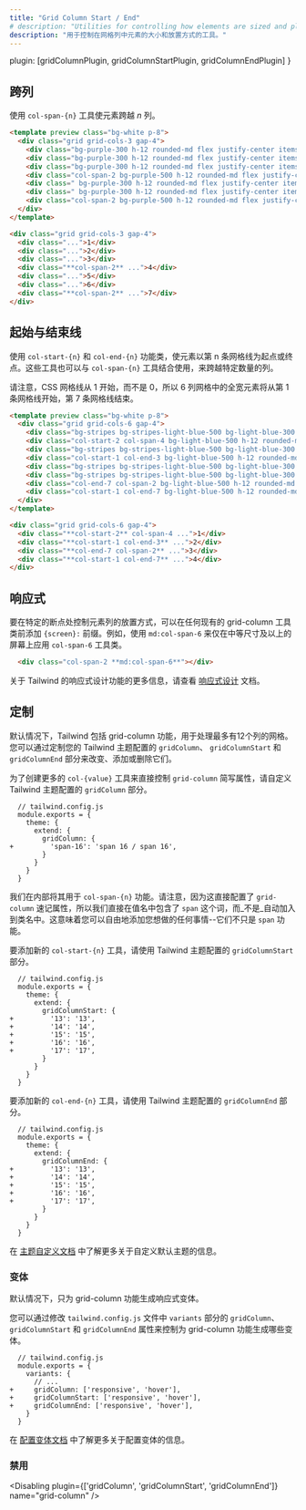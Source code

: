 ```yaml
---
title: "Grid Column Start / End"
# description: "Utilities for controlling how elements are sized and placed across grid columns."
description: "用于控制在网格列中元素的大小和放置方式的工具。"
---
```



  plugin: [gridColumnPlugin, gridColumnStartPlugin, gridColumnEndPlugin]
}

<!-- ## Spanning columns -->
## 跨列

<!-- Use the `col-span-{n}` utilities to make an element span _n_ columns. -->
使用 `col-span-{n}` 工具使元素跨越 _n_ 列。

```html purple
<template preview class="bg-white p-8">
  <div class="grid grid-cols-3 gap-4">
    <div class="bg-purple-300 h-12 rounded-md flex justify-center items-center text-white text-2xl font-extrabold">1</div>
    <div class="bg-purple-300 h-12 rounded-md flex justify-center items-center text-white text-2xl font-extrabold">2</div>
    <div class="bg-purple-300 h-12 rounded-md flex justify-center items-center text-white text-2xl font-extrabold">3</div>
    <div class="col-span-2 bg-purple-500 h-12 rounded-md flex justify-center items-center text-white text-2xl font-extrabold">4</div>
    <div class=" bg-purple-300 h-12 rounded-md flex justify-center items-center text-white text-2xl font-extrabold">5</div>
    <div class=" bg-purple-300 h-12 rounded-md flex justify-center items-center text-white text-2xl font-extrabold">6</div>
    <div class="col-span-2 bg-purple-500 h-12 rounded-md flex justify-center items-center text-white text-2xl font-extrabold">7</div>
  </div>
</template>

<div class="grid grid-cols-3 gap-4">
  <div class="...">1</div>
  <div class="...">2</div>
  <div class="...">3</div>
  <div class="**col-span-2** ...">4</div>
  <div class="...">5</div>
  <div class="...">6</div>
  <div class="**col-span-2** ...">7</div>
</div>
```

<!-- ## Starting and ending lines -->
## 起始与结束线

<!-- Use the `col-start-{n}` and `col-end-{n}` utilities to make an element start or end at the _nth_ grid line. These can also be combined with the `col-span-{n}` utilities to span a specific number of columns. -->
使用 `col-start-{n}` 和 `col-end-{n}` 功能类，使元素以第 n 条网格线为起点或终点。这些工具也可以与 `col-span-{n}` 工具结合使用，来跨越特定数量的列。

<!-- Note that CSS grid lines start at 1, not 0, so a full-width element in a 6-column grid would start at line 1 and end at line 7. -->
请注意，CSS 网格线从 1 开始，而不是 0，所以 6 列网格中的全宽元素将从第 1 条网格线开始，第 7 条网格线结束。

```html lightBlue
<template preview class="bg-white p-8">
  <div class="grid grid-cols-6 gap-4">
    <div class="bg-stripes bg-stripes-light-blue-500 bg-light-blue-300 bg-opacity-25 h-12 rounded-md flex items-center justify-center text-white text-2xl font-extrabold"></div>
    <div class="col-start-2 col-span-4 bg-light-blue-500 h-12 rounded-md flex items-center justify-center text-white text-2xl font-extrabold">1</div>
    <div class="bg-stripes bg-stripes-light-blue-500 bg-light-blue-300 bg-opacity-25 h-12 rounded-md flex items-center justify-center text-white text-2xl font-extrabold"></div>
    <div class="col-start-1 col-end-3 bg-light-blue-500 h-12 rounded-md flex items-center justify-center text-white text-2xl font-extrabold">2</div>
    <div class="bg-stripes bg-stripes-light-blue-500 bg-light-blue-300 bg-opacity-25 h-12 rounded-md flex items-center justify-center text-white text-2xl font-extrabold"></div>
    <div class="bg-stripes bg-stripes-light-blue-500 bg-light-blue-300 bg-opacity-25 h-12 rounded-md flex items-center justify-center text-white text-2xl font-extrabold"></div>
    <div class="col-end-7 col-span-2 bg-light-blue-500 h-12 rounded-md flex items-center justify-center text-white text-2xl font-extrabold">3</div>
    <div class="col-start-1 col-end-7 bg-light-blue-500 h-12 rounded-md flex items-center justify-center text-white text-2xl font-extrabold">4</div>
  </div>
</template>

<div class="grid grid-cols-6 gap-4">
  <div class="**col-start-2** col-span-4 ...">1</div>
  <div class="**col-start-1 col-end-3** ...">2</div>
  <div class="**col-end-7 col-span-2** ...">3</div>
  <div class="**col-start-1 col-end-7** ...">4</div>
</div>
```

<!-- ## Responsive -->
## 响应式

<!-- To control the column placement of an element at a specific breakpoint, add a `{screen}:` prefix to any existing grid-column utility. For example, use `md:col-span-6` to apply the `col-span-6` utility at only medium screen sizes and above. -->
要在特定的断点处控制元素列的放置方式，可以在任何现有的 grid-column 工具类前添加 `{screen}:` 前缀。例如，使用 `md:col-span-6` 来仅在中等尺寸及以上的屏幕上应用 `col-span-6` 工具类。

```html
  <div class="col-span-2 **md:col-span-6**"></div>
```

<!-- For more information about Tailwind's responsive design features, check out the [Responsive Design](/docs/responsive-design) documentation. -->
关于 Tailwind 的响应式设计功能的更多信息，请查看 [响应式设计](/docs/responsive-design) 文档。

<!-- ## Customizing -->
## 定制

<!-- By default Tailwind includes grid-column utilities for working with grids with up to 12 columns. You change, add, or remove these by customizing the `gridColumn`, `gridColumnStart`, and `gridColumnEnd` sections of your Tailwind theme config. -->
默认情况下，Tailwind 包括 grid-column 功能，用于处理最多有12个列的网格。您可以通过定制您的 Tailwind 主题配置的 `gridColumn`、 `gridColumnStart` 和 `gridColumnEnd` 部分来改变、添加或删除它们。

<!-- For creating more `col-{value}` utilities that control the `grid-column` shorthand property directly, customize the `gridColumn` section of your Tailwind theme config: -->
为了创建更多的 `col-{value}` 工具来直接控制 `grid-column` 简写属性，请自定义 Tailwind 主题配置的 `gridColumn` 部分。

```diff-js
  // tailwind.config.js
  module.exports = {
    theme: {
      extend: {
        gridColumn: {
+         'span-16': 'span 16 / span 16',
        }
      }
    }
  }
```

<!-- We use this internally for our `col-span-{n}` utilities. Note that since this configures the `grid-column` shorthand property directly, we include the word `span` directly in the value name, it's _not_ baked into the class name automatically. That means you are free to add entries that do whatever you want here — they don't just have to be `span` utilities. -->
我们在内部将其用于 `col-span-{n}` 功能。请注意，因为这直接配置了 `grid-column` 速记属性，所以我们直接在值名中包含了 `span` 这个词，而_不是_自动加入到类名中。这意味着您可以自由地添加您想做的任何事情--它们不只是 `span` 功能。

<!-- To add new `col-start-{n}` utilities, use the `gridColumnStart` section of your Tailwind theme config: -->
要添加新的  `col-start-{n}` 工具，请使用 Tailwind 主题配置的 `gridColumnStart` 部分。

```diff-js
  // tailwind.config.js
  module.exports = {
    theme: {
      extend: {
        gridColumnStart: {
+         '13': '13',
+         '14': '14',
+         '15': '15',
+         '16': '16',
+         '17': '17',
        }
      }
    }
  }
```

<!-- To add new `col-end-{n}` utilities, use the `gridColumnEnd` section of your Tailwind theme config: -->
要添加新的  `col-end-{n}` 工具，请使用 Tailwind 主题配置的 `gridColumnEnd` 部分。

```diff-js
  // tailwind.config.js
  module.exports = {
    theme: {
      extend: {
        gridColumnEnd: {
+         '13': '13',
+         '14': '14',
+         '15': '15',
+         '16': '16',
+         '17': '17',
        }
      }
    }
  }
```

<!-- Learn more about customizing the default theme in the [theme customization documentation](/docs/theme#customizing-the-default-theme). -->
在 [主题自定义文档](/docs/theme#customizing-the-default-theme) 中了解更多关于自定义默认主题的信息。

<!-- ### Variants -->
### 变体

<!-- By default, only responsive variants are generated for grid-column utilities. -->
默认情况下，只为 grid-column 功能生成响应式变体。

<!-- You can control which variants are generated for the grid-column utilities by modifying the `gridColumn`, `gridColumnStart`, and `gridColumnEnd` properties in the `variants` section of your `tailwind.config.js` file. -->
您可以通过修改 `tailwind.config.js` 文件中 `variants` 部分的 `gridColumn`、`gridColumnStart` 和 `gridColumnEnd` 属性来控制为 grid-column 功能生成哪些变体。

```diff-js
  // tailwind.config.js
  module.exports = {
    variants: {
      // ...
+     gridColumn: ['responsive', 'hover'],
+     gridColumnStart: ['responsive', 'hover'],
+     gridColumnEnd: ['responsive', 'hover'],
    }
  }
```

<!-- Learn more about configuring variants in the [configuring variants documentation](/docs/configuring-variants/). -->
在 [配置变体文档](/docs/configuring-variants/) 中了解更多关于配置变体的信息。

### 禁用

<Disabling plugin={['gridColumn', 'gridColumnStart', 'gridColumnEnd']} name="grid-column" />
